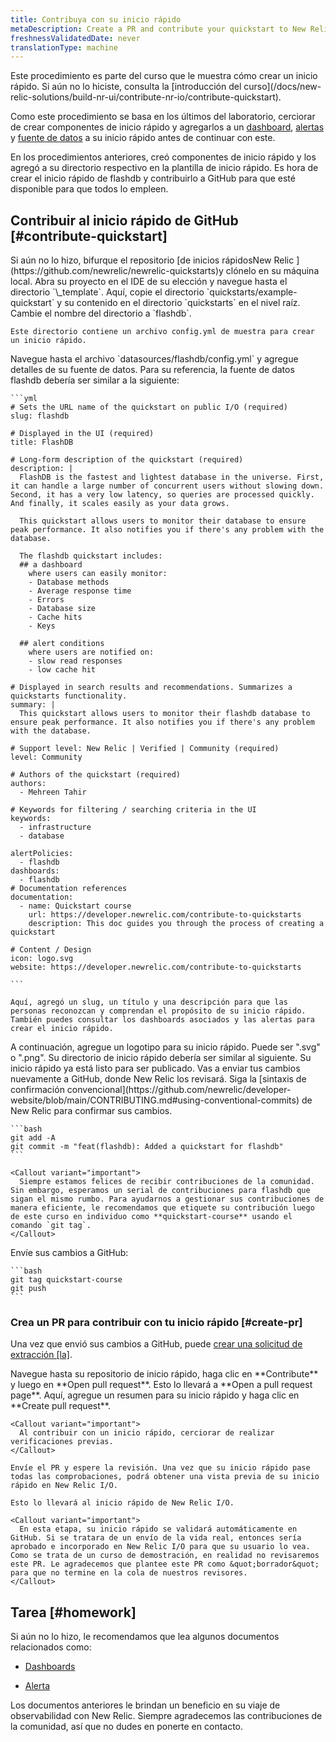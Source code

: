 ```yaml
---
title: Contribuya con su inicio rápido
metaDescription: Create a PR and contribute your quickstart to New Relic I/O
freshnessValidatedDate: never
translationType: machine
---
```


<Callout variant="tip">
  Este procedimiento es parte del curso que le muestra cómo crear un inicio rápido. Si aún no lo hiciste, consulta la [introducción del curso](/docs/new-relic-solutions/build-nr-ui/contribute-nr-io/contribute-quickstart).

  Como este procedimiento se basa en los últimos del laboratorio, cerciorar de crear componentes de inicio rápido y agregarlos a un [dashboard](/docs/new-relic-solutions/build-nr-ui/contribute-nr-io/build-quickstart/add-dashboard), [alertas](/docs/new-relic-solutions/build-nr-ui/contribute-nr-io/build-quickstart/add-alerts) y [fuente de datos](/docs/new-relic-solutions/build-nr-ui/contribute-nr-io/build-quickstart/add-data-source) a su inicio rápido antes de continuar con este.
</Callout>

En los procedimientos anteriores, creó componentes de inicio rápido y los agregó a su directorio respectivo en la plantilla de inicio rápido. Es hora de crear el inicio rápido de flashdb y contribuirlo a GitHub para que esté disponible para que todos lo empleen.

## Contribuir al inicio rápido de GitHub [#contribute-quickstart]

<Steps>
  <Step>
    Si aún no lo hizo, bifurque el repositorio [de inicios rápidosNew Relic ](https://github.com/newrelic/newrelic-quickstarts)y clónelo en su máquina local.
  </Step>

  <Step>
    Abra su proyecto en el IDE de su elección y navegue hasta el directorio `\_template`.
  </Step>

  <Step>
    Aquí, copie el directorio `quickstarts/example-quickstart` y su contenido en el directorio `quickstarts` en el nivel raíz. Cambie el nombre del directorio a `flashdb`.

    Este directorio contiene un archivo config.yml de muestra para crear un inicio rápido.
  </Step>

  <Step>
    Navegue hasta el archivo `datasources/flashdb/config.yml` y agregue detalles de su fuente de datos. Para su referencia, la fuente de datos flashdb debería ser similar a la siguiente:

    ```yml
    # Sets the URL name of the quickstart on public I/O (required)
    slug: flashdb

    # Displayed in the UI (required)
    title: FlashDB

    # Long-form description of the quickstart (required)
    description: |
      FlashDB is the fastest and lightest database in the universe. First, it can handle a large number of concurrent users without slowing down. Second, it has a very low latency, so queries are processed quickly. And finally, it scales easily as your data grows.

      This quickstart allows users to monitor their database to ensure peak performance. It also notifies you if there's any problem with the database. 

      The flashdb quickstart includes: 
      ## a dashboard 
        where users can easily monitor:
        - Database methods
        - Average response time
        - Errors
        - Database size
        - Cache hits
        - Keys

      ## alert conditions
        where users are notified on:
        - slow read responses
        - low cache hit 

    # Displayed in search results and recommendations. Summarizes a quickstarts functionality.
    summary: |
      This quickstart allows users to monitor their flashdb database to ensure peak performance. It also notifies you if there's any problem with the database. 

    # Support level: New Relic | Verified | Community (required)
    level: Community

    # Authors of the quickstart (required)
    authors:
      - Mehreen Tahir

    # Keywords for filtering / searching criteria in the UI
    keywords:
      - infrastructure
      - database

    alertPolicies:
      - flashdb
    dashboards:
      - flashdb
    # Documentation references
    documentation:
      - name: Quickstart course
        url: https://developer.newrelic.com/contribute-to-quickstarts
        description: This doc guides you through the process of creating a quickstart

    # Content / Design
    icon: logo.svg
    website: https://developer.newrelic.com/contribute-to-quickstarts

    ```

    Aquí, agregó un slug, un título y una descripción para que las personas reconozcan y comprendan el propósito de su inicio rápido. También puedes consultar los dashboards asociados y las alertas para crear el inicio rápido.
  </Step>

  <Step>
    A continuación, agregue un logotipo para su inicio rápido. Puede ser &quot;.svg&quot; o &quot;.png&quot;. Su directorio de inicio rápido debería ser similar al siguiente.
  </Step>

  <Step>
    Su inicio rápido ya está listo para ser publicado. Vas a enviar tus cambios nuevamente a GitHub, donde New Relic los revisará. Siga la [sintaxis de confirmación convencional](https://github.com/newrelic/developer-website/blob/main/CONTRIBUTING.md#using-conventional-commits) de New Relic para confirmar sus cambios.

    ```bash
    git add -A
    git commit -m "feat(flashdb): Added a quickstart for flashdb"
    ```

    <Callout variant="important">
      Siempre estamos felices de recibir contribuciones de la comunidad. Sin embargo, esperamos un serial de contribuciones para flashdb que sigan el mismo rumbo. Para ayudarnos a gestionar sus contribuciones de manera eficiente, le recomendamos que etiquete su contribución luego de este curso en individuo como **quickstart-course** usando el comando `git tag`.
    </Callout>
  </Step>

  <Step>
    Envíe sus cambios a GitHub:

    ```bash
    git tag quickstart-course
    git push
    ```
  </Step>
</Steps>

### Crea un PR para contribuir con tu inicio rápido [#create-pr]

Una vez que envió sus cambios a GitHub, puede [crear una solicitud de extracción \[la\]](https://help.github.com/en/github/collaborating-with-issues-and-pull-requests/creating-a-pull-request).

<Steps>
  <Step>
    Navegue hasta su repositorio de inicio rápido, haga clic en **Contribute** y luego en **Open pull request**.
  </Step>

  <Step>
    Esto lo llevará a **Open a pull request page**. Aquí, agregue un resumen para su inicio rápido y haga clic en **Create pull request**.

    <Callout variant="important">
      Al contribuir con un inicio rápido, cerciorar de realizar verificaciones previas.
    </Callout>

    Envíe el PR y espere la revisión. Una vez que su inicio rápido pase todas las comprobaciones, podrá obtener una vista previa de su inicio rápido en New Relic I/O.

    Esto lo llevará al inicio rápido de New Relic I/O.

    <Callout variant="important">
      En esta etapa, su inicio rápido se validará automáticamente en GitHub. Si se tratara de un envío de la vida real, entonces sería aprobado e incorporado en New Relic I/O para que su usuario lo vea. Como se trata de un curso de demostración, en realidad no revisaremos este PR. Le agradecemos que plantee este PR como &quot;borrador&quot; para que no termine en la cola de nuestros revisores.
    </Callout>
  </Step>
</Steps>

## Tarea [#homework]

Si aún no lo hizo, le recomendamos que lea algunos documentos relacionados como:

* [Dashboards](/docs/query-your-data/explore-query-data/dashboards/introduction-dashboards)

* [Alerta](/docs/alerts-applied-intelligence/overview/)

Los documentos anteriores le brindan un beneficio en su viaje de observabilidad con New Relic. Siempre agradecemos las contribuciones de la comunidad, así que no dudes en ponerte en contacto.